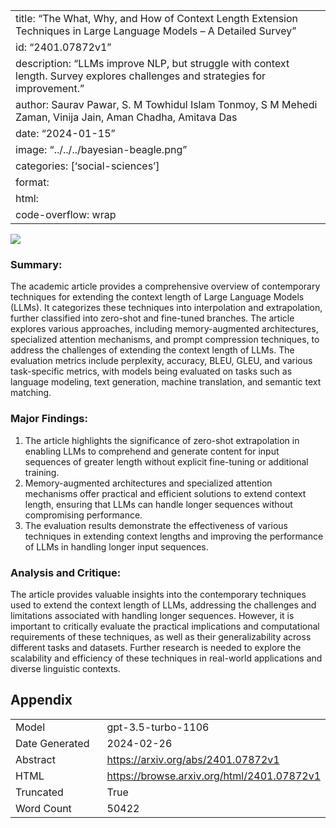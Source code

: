 
---
title: "The What, Why, and How of Context Length Extension Techniques in Large Language Models -- A Detailed Survey"
id: "2401.07872v1"
description: "LLMs improve NLP, but struggle with context length. Survey explores challenges and strategies for improvement."
author: Saurav Pawar, S. M Towhidul Islam Tonmoy, S M Mehedi Zaman, Vinija Jain, Aman Chadha, Amitava Das
date: "2024-01-15"
image: "../../../bayesian-beagle.png"
categories: ['social-sciences']
format:
  html:
    code-overflow: wrap
---

![](../../../bayesian-beagle.png)

### Summary:

The academic article provides a comprehensive overview of contemporary techniques for extending the context length of Large Language Models (LLMs). It categorizes these techniques into interpolation and extrapolation, further classified into zero-shot and fine-tuned branches. The article explores various approaches, including memory-augmented architectures, specialized attention mechanisms, and prompt compression techniques, to address the challenges of extending the context length of LLMs. The evaluation metrics include perplexity, accuracy, BLEU, GLEU, and various task-specific metrics, with models being evaluated on tasks such as language modeling, text generation, machine translation, and semantic text matching.

### Major Findings:
1. The article highlights the significance of zero-shot extrapolation in enabling LLMs to comprehend and generate content for input sequences of greater length without explicit fine-tuning or additional training.
2. Memory-augmented architectures and specialized attention mechanisms offer practical and efficient solutions to extend context length, ensuring that LLMs can handle longer sequences without compromising performance.
3. The evaluation results demonstrate the effectiveness of various techniques in extending context lengths and improving the performance of LLMs in handling longer input sequences.

### Analysis and Critique:
The article provides valuable insights into the contemporary techniques used to extend the context length of LLMs, addressing the challenges and limitations associated with handling longer sequences. However, it is important to critically evaluate the practical implications and computational requirements of these techniques, as well as their generalizability across different tasks and datasets. Further research is needed to explore the scalability and efficiency of these techniques in real-world applications and diverse linguistic contexts.

## Appendix

|          |          |
|----------|----------|
| Model     | gpt-3.5-turbo-1106       |
| Date Generated     | 2024-02-26       |
| Abstract | [https://arxiv.org/abs/2401.07872v1](https://arxiv.org/abs/2401.07872v1)        |
| HTML     | [https://browse.arxiv.org/html/2401.07872v1](https://browse.arxiv.org/html/2401.07872v1)       |
| Truncated       | True       |
| Word Count       | 50422       |